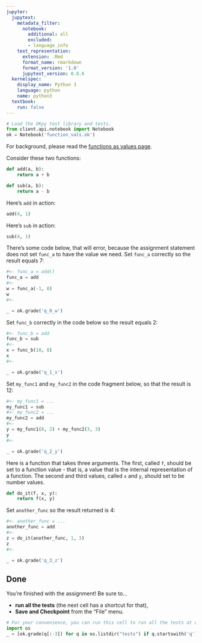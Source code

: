 ```yaml
---
jupyter:
  jupytext:
    metadata_filter:
      notebook:
        additional: all
        excluded:
        - language_info
    text_representation:
      extension: .Rmd
      format_name: rmarkdown
      format_version: '1.0'
      jupytext_version: 0.8.6
  kernelspec:
    display_name: Python 3
    language: python
    name: python3
  textbook:
    run: false
---
```


```python
# Load the OKpy test library and tests.
from client.api.notebook import Notebook
ok = Notebook('function_vals.ok')
```

For background, please read the [functions as
values page]({{ site.baseurl }}/chapters/07/functions_as_values).

Consider these two functions:

```python
def add(a, b):
    return a + b
```

```python
def sub(a, b):
    return a - b
```

Here's `add` in action:

```python
add(4, 1)
```

Here's `sub` in action:

```python
sub(4, 1)
```

There's some code below, that will error, because the assignment
statement does not set `func_a` to have the value we need. Set `func_a`
correctly so the result equals 7:

```python
#<- func_a = add()
func_a = add
#<-
w = func_a(-1, 8)
w
#<-
```

```python
_ = ok.grade('q_0_w')
```

Set `func_b` correctly in the code below so the result equals 2:

```python
#<- func_b = add
func_b = sub
#<-
x = func_b(10, 8)
x
#<-
```

```python
_ = ok.grade('q_1_x')
```

Set `my_func1` and `my_func2` in the code fragment below, so that the
result is 12:

```python
#<- my_func1 = ...
my_func1 = sub
#<- my_func2 = ...
my_func2 = add
#<-
y = my_func1(8, 2) + my_func2(3, 3)
y
#<-
```

```python
_ = ok.grade('q_2_y')
```

Here is a function that takes three arguments.  The first, called `f`,
should be set to a function value - that is, a value that is the internal
representation of a function.  The second and third values, called `x` and `y`,
should set to be number values.

```python
def do_it(f, x, y):
    return f(x, y)
```

Set `another_func` so the result returned is 4:

```python
#<- another_func = ...
another_func = add
#<-
z = do_it(another_func, 1, 3)
z
#<-
```

```python
_ = ok.grade('q_3_z')
```

## Done

You're finished with the assignment!  Be sure to...

- **run all the tests** (the next cell has a shortcut for that),
- **Save and Checkpoint** from the "File" menu.

```python
# For your convenience, you can run this cell to run all the tests at once!
import os
_ = [ok.grade(q[:-3]) for q in os.listdir("tests") if q.startswith('q')]
```
